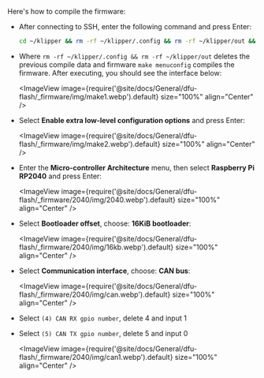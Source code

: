 Here's how to compile the firmware:
* After connecting to SSH, enter the following command and press Enter:

    ```bash
    cd ~/klipper && rm -rf ~/klipper/.config && rm -rf ~/klipper/out && make menuconfig
    ```

* Where `rm -rf ~/klipper/.config && rm -rf ~/klipper/out` deletes the previous compile data and firmware `make menuconfig` compiles the firmware. After executing, you should see the interface below:

    <ImageView image={require('@site/docs/General/dfu-flash/_firmware/img/make1.webp').default} size="100%" align="Center" />

* Select **Enable extra low-level configuration options** and press Enter:

    <ImageView image={require('@site/docs/General/dfu-flash/_firmware/img/make2.webp').default} size="100%" align="Center" />

* Enter the **Micro-controller Architecture** menu, then select **Raspberry Pi RP2040** and press Enter:

    <ImageView image={require('@site/docs/General/dfu-flash/_firmware/2040/img/2040.webp').default} size="100%" align="Center" />

* Select **Bootloader offset**, choose: **16KiB bootloader**:

    <ImageView image={require('@site/docs/General/dfu-flash/_firmware/2040/img/16kb.webp').default} size="100%" align="Center" />

* Select **Communication interface**, choose: **CAN bus**:

    <ImageView image={require('@site/docs/General/dfu-flash/_firmware/2040/img/can.webp').default} size="100%" align="Center" />

* Select `(4) CAN RX gpio number`, delete 4 and input 1
* Select `(5) CAN TX gpio number`, delete 5 and input 0

    <ImageView image={require('@site/docs/General/dfu-flash/_firmware/2040/img/can1.webp').default} size="100%" align="Center" />
